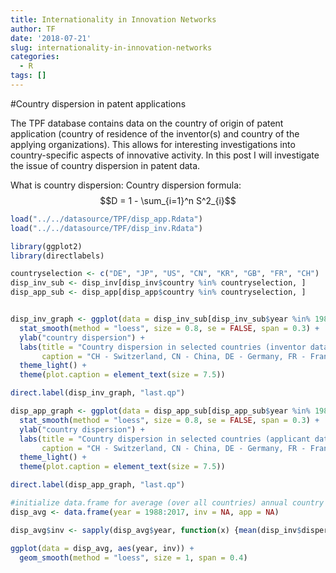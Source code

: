 ```yaml
---
title: Internationality in Innovation Networks
author: TF
date: '2018-07-21'
slug: internationality-in-innovation-networks
categories:
  - R
tags: []
---
```

#Country dispersion in patent applications

The TPF database contains data on the country of origin of patent application (country of residence of the inventor(s) and country of the applying organizations). This allows for interesting investigations into country-specific aspects of innovative activity. In this post I will investigate the issue of country dispersion in patent data.

What is country dispersion:
Country dispersion formula: $$D = 1 - \sum_{i=1}^n S^2_{i}$$



```r
load("../../datasource/TPF/disp_app.Rdata")
load("../../datasource/TPF/disp_inv.Rdata")

library(ggplot2)
library(directlabels)

countryselection <- c("DE", "JP", "US", "CN", "KR", "GB", "FR", "CH")
disp_inv_sub <- disp_inv[disp_inv$country %in% countryselection, ]
disp_app_sub <- disp_app[disp_app$country %in% countryselection, ]



```

```r
disp_inv_graph <- ggplot(data = disp_inv_sub[disp_inv_sub$year %in% 1988:2015, ], aes(year, dispersion, color = country))+
  stat_smooth(method = "loess", size = 0.8, se = FALSE, span = 0.3) +
  ylab("country dispersion") +
  labs(title = "Country dispersion in selected countries (inventor data)",
       caption = "CH - Switzerland, CN - China, DE - Germany, FR - France, GB - Great Britain, JP - Japan, KR - Korea, US - United States") +
  theme_light() +
  theme(plot.caption = element_text(size = 7.5))

direct.label(disp_inv_graph, "last.qp")
```

```r
disp_app_graph <- ggplot(data = disp_app_sub[disp_app_sub$year %in% 1988:2011, ], aes(year, dispersion, color = country))+
  stat_smooth(method = "loess", size = 0.8, se = FALSE, span = 0.3) +
  ylab("country dispersion") +
  labs(title = "Country dispersion in selected countries (applicant data)",
       caption = "CH - Switzerland, CN - China, DE - Germany, FR - France, GB - Great Britain, JP - Japan, KR - Korea, US - United States") +
  theme_light() +
  theme(plot.caption = element_text(size = 7.5))

direct.label(disp_app_graph, "last.qp")
```



```r
#initialize data.frame for average (over all countries) annual country dispersion
disp_avg <- data.frame(year = 1988:2017, inv = NA, app = NA)

disp_avg$inv <- sapply(disp_avg$year, function(x) {mean(disp_inv$dispersion[disp_inv$year == x], na.rm = TRUE)})

ggplot(data = disp_avg, aes(year, inv)) +
  geom_smooth(method = "loess", size = 1, span = 0.4)
```









